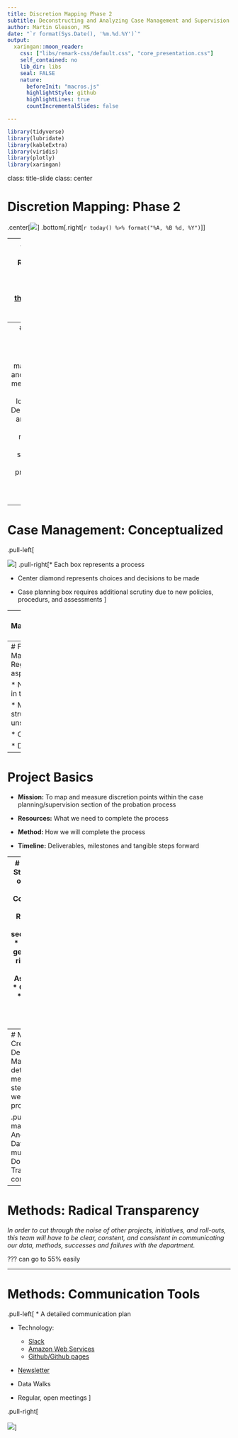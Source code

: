 ```yaml
---
title: Discretion Mapping Phase 2
subtitle: Deconstructing and Analyzing Case Management and Supervision (test)
author: Martin Gleason, MS
date: "`r format(Sys.Date(), '%m.%d.%Y')`"
output:
  xaringan::moon_reader:
    css: ["libs/remark-css/default.css", "core_presentation.css"]
    self_contained: no
    lib_dir: libs
    seal: FALSE
    nature:
      beforeInit: "macros.js"
      highlightStyle: github
      highlightLines: true
      countIncrementalSlides: false

---
```

```r
library(tidyverse) 
library(lubridate)
library(kableExtra)
library(viridis)
library(plotly)
library(xaringan)

```
class: title-slide
class: center

# Discretion Mapping: Phase 2
.center[![](img/core_logo.png)]
.bottom[.right[`r today() %>% format("%A, %B %d, %Y")`]]

---
# Discretion Mapping: Recap
*  [Last  year, CORE presented findings on the discretion mapping project](https://martin-gleason.github.io/discretion-mapping/discretion_presentation.html)

  * A high level view of where an individual officer’s choice may have an impact on a minor

  * Categorized probation into three categories:
     *  Pre-trial
     *  Trial
     *  Case-management/Supervision

* An extremely conservative estimate indicated 45 discretion points through the system
  
---
# Next Steps
.center[![](img/discretion_mapping.gif)]

* A new committee made of CORE and non-CORE members.
* 12 - 18 month long project 
* Deconstructing and analzying
  * Case management and supervision 
  * Policy, practices, and programs through an equity lens
 
---
# Case Management: Conceptualized
.pull-left[

![](img/Diagram of Discretion.png)]
.pull-right[* Each box represents a process

* Center diamond represents choices and decisions to be made

* Case planning box requires additional scrutiny due to new policies, procedurs, and assessments
]

---
### Case Management/Supervision Diagram

.center[.middle[![:scale 95%](img/Diagram of Discretion.jpg)]]


---
# Focus: Case Management
.pull-left[
* Regarded as the central aspect of field work

* Not the first, or last, step in this section

* Multiple steps
  *  Some structured, some unstructured
  
* Complex

* Data rich
]
.pull-right[![](img/case_management.jpg)]


---
# Project Basics

* **Mission:** To map and measure discretion points within the case planning/supervision section of the probation process

* **Resources:** What we need to complete the process

* **Method:** How we will complete the process

* **Timeline:** Deliverables, milestones and tangible steps forward

---
# Resources
.pull-left[
* **Staff**
  * A Team of 8
      *  Mix of support, specialized, field, management
      *  Commit to this project for up to 18 months
  * Recognition of the work by their section/deputy/supervisor
     * ie: Give them leeway to get this work done]
.pull-right[
* **Data**
  * Socials
  * Case Plans
  * Risk Assessments
  * Referrals
  * Case notes
  * Outcomes  
* **Space:**
  * For physical and digital files
  * Meetings
  * Communication]
  
  
---
# Methods
.pull-left[
* Create the map:
  * Deconstruct each "box"
      * Map each step to determine:
          * What we can measure
              * Factors in each step
              * Data we have
              * Data we want
          * Policies and procedures for each step]

.pull-right[* Document the map
  * In a [real database](https://aws.amazon.com/rds/postgresql/)
  * Anonymize PO and Client Data
  * Will allow for multiple users to:
      * Document
      * Analyze
      * Transform data
      * Easily communicate findings]
      
---
# Methods: Radical Transparency

*In order to cut through the noise of other projects, initiatives, and roll-outs, this team will have to be clear, constent, and consistent in communicating our data, methods, successes and failures with the department.* 
  


???
can go to 55% easily

---
# Methods: Communication Tools
.pull-left[
* A detailed communication plan

* Technology:
  * [Slack](https://slack.com)
  * [Amazon Web Services](https://aws.amazon.com/rds/postgresql/)
  * [Github/Github pages](https://github.com)
  
* [Newsletter](https://mailchimp.com)

* Data Walks

* Regular, open meetings
]

.pull-right[
</br>
</br>
![](img/communication.gif)]
